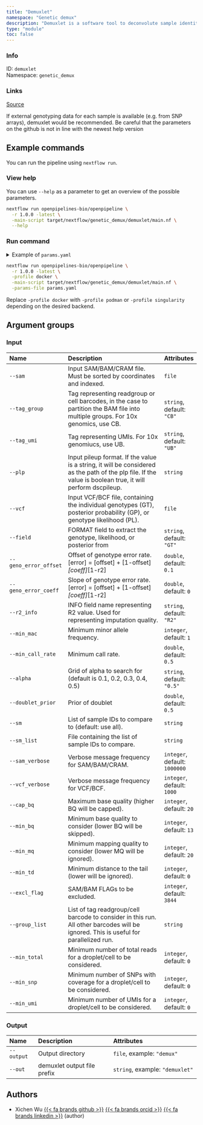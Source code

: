 ```yaml
---
title: "Demuxlet"
namespace: "Genetic demux"
description: "Demuxlet is a software tool to deconvolute sample identity and identify multiplets when multiple samples are pooled by barcoded single cell sequencing."
type: "module"
toc: false
---
```


::: {.column-margin}

### Info

ID: `demuxlet`  
Namespace: `genetic_demux`

### Links
[Source](https://github.com/openpipelines-bio/openpipeline/blob/1.0.0/src/genetic_demux/demuxlet){.btn-action .btn-sm .btn-info .btn role="button"}

:::

If external genotyping data
for each sample is available (e.g. from SNP arrays), demuxlet would be recommended. Be careful
that the parameters on the github is not in line with the newest help version

## Example commands

You can run the pipeline using `nextflow run`.

### View help

You can use `--help` as a parameter to get an overview of the possible parameters.

```bash
nextflow run openpipelines-bio/openpipeline \
  -r 1.0.0 -latest \
  -main-script target/nextflow/genetic_demux/demuxlet/main.nf \
  --help
```

### Run command

<details>
<summary>Example of `params.yaml`</summary>
```yaml
# Input
# sam: "path/to/file"
tag_group: "CB"
tag_umi: "UB"
# plp: "foo"
# vcf: "path/to/file"
field: "GT"
geno_error_offset: 0.1
geno_error_coeff: 0.0
r2_info: "R2"
min_mac: 1
min_call_rate: 0.5
alpha: "0.5"
doublet_prior: 0.5
# sm: "foo"
# sm_list: "foo"
sam_verbose: 1000000
vcf_verbose: 1000
cap_bq: 20
min_bq: 13
min_mq: 20
min_td: 0
excl_flag: 3844
# group_list: "foo"
min_total: 0
min_snp: 0
min_umi: 0

# Output
# output: "$id.$key.output.output"
# out: "demuxlet"

# Nextflow input-output arguments
publish_dir: # please fill in - example: "output/"
# param_list: "my_params.yaml"
```
</details>

```bash
nextflow run openpipelines-bio/openpipeline \
  -r 1.0.0 -latest \
  -profile docker \
  -main-script target/nextflow/genetic_demux/demuxlet/main.nf \
  -params-file params.yaml
```

:::{.callout-note}
Replace `-profile docker` with `-profile podman` or `-profile singularity` depending on the desired backend.
:::

## Argument groups

### Input

|Name                  |Description                                                                                                                                                |Attributes                    |
|:---------------------|:----------------------------------------------------------------------------------------------------------------------------------------------------------|:-----------------------------|
|`--sam`               |Input SAM/BAM/CRAM file. Must be sorted by coordinates and indexed.                                                                                        |`file`                        |
|`--tag_group`         |Tag representing readgroup or cell barcodes, in the case to partition the BAM file into multiple groups. For 10x genomics, use CB.                         |`string`, default: `"CB"`     |
|`--tag_umi`           |Tag representing UMIs. For 10x genomiucs, use UB.                                                                                                          |`string`, default: `"UB"`     |
|`--plp`               |Input pileup format. If the value is a string, it will be considered as the path of the plp file. If the value is boolean true, it will perform dscpileup. |`string`                      |
|`--vcf`               |Input VCF/BCF file, containing the individual genotypes (GT), posterior probability (GP), or genotype likelihood (PL).                                     |`file`                        |
|`--field`             |FORMAT field to extract the genotype, likelihood, or posterior from                                                                                        |`string`, default: `"GT"`     |
|`--geno_error_offset` |Offset of genotype error rate. [error] = [offset] + [1-offset]*[coeff]*[1-r2]                                                                              |`double`, default: `0.1`      |
|`--geno_error_coeff`  |Slope of genotype error rate. [error] = [offset] + [1-offset]*[coeff]*[1-r2]                                                                               |`double`, default: `0`        |
|`--r2_info`           |INFO field name representing R2 value. Used for representing imputation quality.                                                                           |`string`, default: `"R2"`     |
|`--min_mac`           |Minimum minor allele frequency.                                                                                                                            |`integer`, default: `1`       |
|`--min_call_rate`     |Minimum call rate.                                                                                                                                         |`double`, default: `0.5`      |
|`--alpha`             |Grid of alpha to search for (default is 0.1, 0.2, 0.3, 0.4, 0.5)                                                                                           |`string`, default: `"0.5"`    |
|`--doublet_prior`     |Prior of doublet                                                                                                                                           |`double`, default: `0.5`      |
|`--sm`                |List of sample IDs to compare to (default: use all).                                                                                                       |`string`                      |
|`--sm_list`           |File containing the list of sample IDs to compare.                                                                                                         |`string`                      |
|`--sam_verbose`       |Verbose message frequency for SAM/BAM/CRAM.                                                                                                                |`integer`, default: `1000000` |
|`--vcf_verbose`       |Verbose message frequency for VCF/BCF.                                                                                                                     |`integer`, default: `1000`    |
|`--cap_bq`            |Maximum base quality (higher BQ will be capped).                                                                                                           |`integer`, default: `20`      |
|`--min_bq`            |Minimum base quality to consider (lower BQ will be skipped).                                                                                               |`integer`, default: `13`      |
|`--min_mq`            |Minimum mapping quality to consider (lower MQ will be ignored).                                                                                            |`integer`, default: `20`      |
|`--min_td`            |Minimum distance to the tail (lower will be ignored).                                                                                                      |`integer`, default: `0`       |
|`--excl_flag`         |SAM/BAM FLAGs to be excluded.                                                                                                                              |`integer`, default: `3844`    |
|`--group_list`        |List of tag readgroup/cell barcode to consider in this run. All other barcodes will be ignored. This is useful for parallelized run.                       |`string`                      |
|`--min_total`         |Minimum number of total reads for a droplet/cell to be considered.                                                                                         |`integer`, default: `0`       |
|`--min_snp`           |Minimum number of SNPs with coverage for a droplet/cell to be considered.                                                                                  |`integer`, default: `0`       |
|`--min_umi`           |Minimum number of UMIs for a droplet/cell to be considered.                                                                                                |`integer`, default: `0`       |


### Output

|Name       |Description                 |Attributes                      |
|:----------|:---------------------------|:-------------------------------|
|`--output` |Output directory            |`file`, example: `"demux"`      |
|`--out`    |demuxlet output file prefix |`string`, example: `"demuxlet"` |

## Authors


  * Xichen Wu [{{< fa brands github >}}](https://github.com/wxicu) [{{< fa brands orcid >}}](https://orcid.org/0009-0008-2168-4508) [{{< fa brands linkedin >}}](https://linkedin.com/in/xichen-wu) (author)
